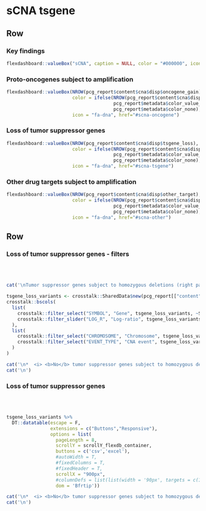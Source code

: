 sCNA tsgene {.hidden}
===================================== 

Row
-------------------------------------

### Key findings


```r
flexdashboard::valueBox("sCNA", caption = NULL, color = "#000000", icon = NULL)
```

### Proto-oncogenes subject to amplification

```r
flexdashboard::valueBox(NROW(pcg_report$content$cna$disp$oncogene_gain),
                        color = ifelse(NROW(pcg_report$content$cna$disp$oncogene_gain) > 0,
                                       pcg_report$metadata$color_value_box,
                                       pcg_report$metadata$color_none),
                        icon = "fa-dna", href="#scna-oncogene")
```

### Loss of tumor suppressor genes

```r
flexdashboard::valueBox(NROW(pcg_report$content$cna$disp$tsgene_loss),
                        color = ifelse(NROW(pcg_report$content$cna$disp$tsgene_loss) > 0,
                                       pcg_report$metadata$color_value_box,
                                       pcg_report$metadata$color_none),
                        icon = "fa-dna", href="#scna-tsgene")
```

### Other drug targets subject to amplification

```r
flexdashboard::valueBox(NROW(pcg_report$content$cna$disp$other_target),
                        color = ifelse(NROW(pcg_report$content$cna$disp$other_target) > 0,
                                       pcg_report$metadata$color_value_box,
                                       pcg_report$metadata$color_none),
                        icon = "fa-dna", href="#scna-other")
```

Row
-----------------------------------------------------

### Loss of tumor suppressor genes - filters {data-padding=15 data-width=300}

<br><br>

```r

cat('\nTumor suppressor genes subject to homozygous deletions (right panel) can be filtered according to various criteria:\n')

tsgene_loss_variants <- crosstalk::SharedData$new(pcg_report[["content"]][["cna"]][["disp"]][["tsgene_loss"]])
crosstalk::bscols(
  list(
    crosstalk::filter_select("SYMBOL", "Gene", tsgene_loss_variants, ~SYMBOL),
    crosstalk::filter_slider("LOG_R", "Log-ratio", tsgene_loss_variants, ~LOG_R)
  ),
  list(
    crosstalk::filter_select("CHROMOSOME", "Chromosome", tsgene_loss_variants, ~CHROMOSOME),
    crosstalk::filter_select("EVENT_TYPE", "CNA event", tsgene_loss_variants, ~EVENT_TYPE)
  )
)

```


```r
cat('\n*  <i> <b>No</b> tumor suppressor genes subject to homozygous deletions.</i>',sep='\n')
cat('\n')
```


### Loss of tumor suppressor genes {data-padding=15}

<br><br>

```r

tsgene_loss_variants %>%
  DT::datatable(escape = F, 
                extensions = c("Buttons","Responsive"), 
                options = list(
                  pageLength = 8, 
                  scrollY = scrollY_flexdb_container, 
                  buttons = c('csv','excel'), 
                  #autoWidth = T, 
                  #fixedColumns = T,
                  #fixedHeader = T,
                  scrollX = "900px",
                  #columnDefs = list(list(width = '90px', targets = c(1,2,3,4,5,6))),
                  dom = 'Bfrtip'))

```


```r
cat('\n*  <i> <b>No</b> tumor suppressor genes subject to homozygous deletions.</i>',sep='\n')
cat('\n')
```

